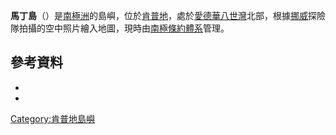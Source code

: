 '''馬丁島'''（{{lang-en|Martin Island}}）是[[南極洲|南極洲]]的島嶼，位於[[肯普地|肯普地]]，處於[[愛德華八世灣|愛德華八世灣]]北部，根據[[挪威|挪威]]探險隊拍攝的空中照片繪入地圖，現時由[[南極條約體系|南極條約體系]]管理。

==參考資料==
*{{cite gnis | type = antarid | id = 9490| name = Martin Island| accessdate = 2013-08-20}}
*{{usgs-gazetteer|id=9490| name = Martin Island}}

{{coord|66|44|S|57|0|E|source:GNIS|display=title}}

{{DEFAULTSORT:Martin Island}}
[[Category:肯普地島嶼|Category:肯普地島嶼]]


{{KempLand-geo-stub}}